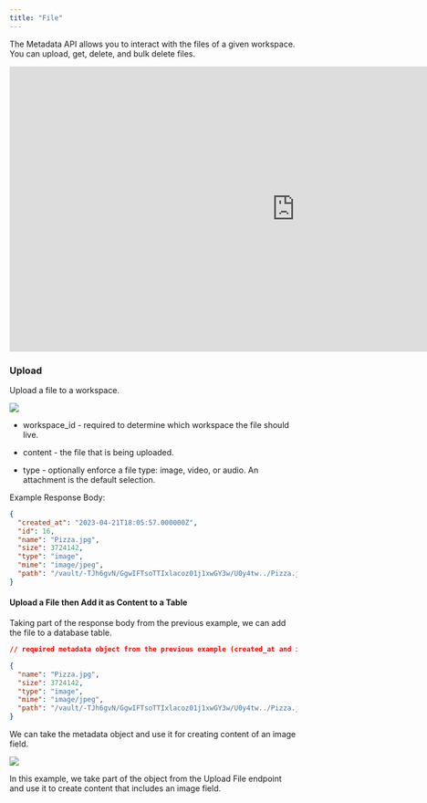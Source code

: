 ```yaml
---
title: "File"
---
```


The Metadata API allows you to interact with the files of a given workspace. You can upload, get, delete, and bulk delete files.
<Frame>
<iframe
  width="1000"
  height="500"
  src="https://www.youtube.com/embed/JeKnXnGTRJU"
  title="YouTube video player"
  frameborder="0"
  allow="accelerometer; autoplay; clipboard-write; encrypted-media; gyroscope; picture-in-picture"
  allowfullscreen
></iframe>
</Frame>

### Upload

Upload a file to a workspace.

<Frame caption="">
  <img src="/images/7019f812-image.jpeg" />
</Frame>

* workspace\_id - required to determine which workspace the file should live.

* content - the file that is being uploaded.

* type - optionally enforce a file type: image, video, or audio. An attachment is the default selection.

Example Response Body:

```json
{
  "created_at": "2023-04-21T18:05:57.000000Z",
  "id": 16,
  "name": "Pizza.jpg",
  "size": 3724142,
  "type": "image",
  "mime": "image/jpeg",
  "path": "/vault/-TJh6gvN/GgwIFTsoTTIxlacoz01j1xwGY3w/U0y4tw../Pizza.jpg"
}
```

#### Upload a File then Add it as Content to a Table

Taking part of the response body from the previous example, we can add the file to a database table.

```json
// required metadata object from the previous example (created_at and id not needed):

{
  "name": "Pizza.jpg",
  "size": 3724142,
  "type": "image",
  "mime": "image/jpeg",
  "path": "/vault/-TJh6gvN/GgwIFTsoTTIxlacoz01j1xwGY3w/U0y4tw../Pizza.jpg"
}
```

We can take the metadata object and use it for creating content of an image field.

<Frame caption="">
  <img src="/images/230b0dbf-image.jpeg" />
</Frame>

In this example, we take part of the object from the Upload File endpoint and use it to create content that includes an image field.


